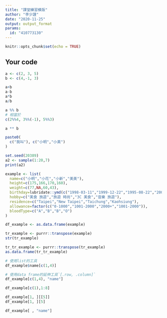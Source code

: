 ```yaml
---
title: "課堂練習模版"
author: "李少謹"
date: "2020-11-25"
output: output_format
params:
  id: "410773130"
---
```


```r
knitr::opts_chunk$set(echo = TRUE)
```

## Your code

```r
a <- c(2, 3, 5)
b <- c(4,-1, 3)
```

```r
a+b
a-b
a*b
a/b
```

```r
a %% b
# 相當於
c(2%%4, 3%%(-1), 5%%3)

a ** b
```
```r
paste0(
  c("我叫"), c("小明","小美")
)
```

```r
set.seed(20389)
a2 <- sample(1:20,7)
print(a2)
```

```r
example <- list(
  name=c("小明","小花","小新","美美"),
  height=c(175,166,170,160),
  weight=c(77,NA,60,43),
  birthday=lubridate::ymd(c("1998-03-11","1999-12-22","1995-08-22","2001-10-10")),
  hobby=c("美食 旅遊","旅遊 時尚","3C 美食","音樂 旅遊"),
  residence=c("Taipei","New Taipei","Taichung","Kaohsiung"),
  allowance=factor(c("0-1000","1001-2000","2000+","1001-2000")),
  bloodType=c("A","B","B","O")
)
```
```r
df_example <- as.data.frame(example)
```

```r
tr_example <- purrr::transpose(example)
str(tr_example)
```
```r
tr_tr_example <- purrr::transpose(tr_example)
as.data.frame(tr_tr_example)
```

```r
# 使用list的工具
df_example$name[c(1,4)]

# 使用data frame的延伸工具`[.row, .column]`
df_example[c(1,4), "name"]
```

```r
df_example[c(1),1:8]
```
```r
df_example[1, ][[5]]
df_example[1, ][5]
```

```r
df_example[ , "name"]
```





























